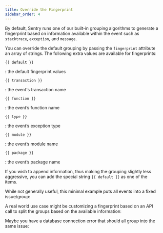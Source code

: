 ```yaml
---
title: Override the Fingerprint
sidebar_order: 4
---
```


By default, Sentry runs one of our built-in grouping algorithms to generate a fingerprint based on information available within the event such as `stacktrace`, `exception`, and `message`.

You can override the default grouping by passing the `fingerprint` attribute an array of strings. The following extra values are available for fingerprints:

`{{ default }}`

: the default fingerprint values

`{{ transaction }}`

: the event's transaction name

`{{ function }}`

: the event’s function name

`{{ type }}`

: the event’s exception type

`{{ module }}`

: the event’s module name

`{{ package }}`

: the event’s package name

If you wish to append information, thus making the grouping slightly less aggressive, you can add the special string `{{ default }}` as one of the items.

While not generally useful, this minimal example puts all events into a fixed issue/group:

<PlatformContent includePath="set-fingerprint/static" />

<PlatformContent includePath="set-fingerprint/rpc"><markdown>

A real world use case might be customizing a fingerprint based on an API call to split the groups based on the available information:

</markdown></PlatformContent>

<PlatformContent includePath="set-fingerprint/database-connection"><markdown>

Maybe you have a database connection error that should all group into the same issue:

</markdown></PlatformContent>
